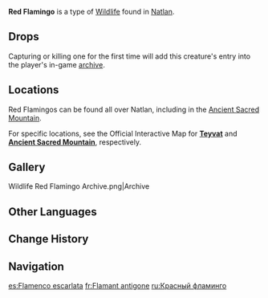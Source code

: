 {{About|the wildlife|the furnishing|Red Flamingo (Furnishing)}}
{{Wildlife Infobox
|type        = Wildlife
|image       = Red Flamingo Icon.png
|family      = Birds
|group       = Cranes
|location    = [[Natlan]]
|description = A noble and elegant bird, with a pair of broad wings and long, slender legs.<br>This species of bird was once mistaken for a relative of [[Qucusaur]]s due to their distinctive body shapes and coloration. It was not until a number of knowledgeable people learned how to get close to them and studied them in detail that their true nature was understood. This is the reason behind the Red Flamingo's nickname, the "Toothless [[Saurian]]s." The story of this misunderstanding was chronicled by the [[Flower-Feather Clan]], and has become a source of inspiration for many a song...
}}
'''Red Flamingo''' is a type of [[Wildlife]] found in [[Natlan]].

==Drops==
{{Card|Fowl|2}}

Capturing or killing one for the first time will add this creature's entry into the player's in-game [[archive]].

==Locations==
Red Flamingos can be found all over Natlan, including in the [[Ancient Sacred Mountain]].

For specific locations, see the Official Interactive Map for '''[https://act.hoyolab.com/ys/app/interactive-map/index.html#/map/2?shown_types=643 Teyvat]''' and '''[https://act.hoyolab.com/ys/app/interactive-map/index.html#/map/36?shown_types=643 Ancient Sacred Mountain]''', respectively.

==Gallery==
<gallery>
Wildlife Red Flamingo Archive.png|Archive
</gallery>
<!--
===Animations===
{{Preview}}
-->
==Other Languages==
{{Other Languages
|en       = Red Flamingo
|zhs      = 赤鹳
|zhs_rm   = 
|zht      = 赤鸛
|zht_rm   = 
|zh_tl    = 
|ja       = 赤フラミンゴ
|ja_rm    = Aka Furamingo
|ja_tl    = Red Flamingo
|ko       = 홍학
|ko_tl    = 
|es       = Flamenco escarlata
|es_tl    = Scarlet Flamingo
|fr       = Flamant antigone
|fr_tl    = {{w|Antigone (bird)|Antigone}} Flamingo
|ru       = Красный фламинго
|ru_tl    = Red Flamingo
|th       = Red Flamingo
|vi       = Cò Đỏ
|vi_tl    = 
|de       = Flamingo
|de_tl    = Flamingo
|id       = Red Flamingo
|pt       = Cegonha Escarlate
|pt_tl    = 
|tr       = Kızıl Flamingo
|tr_tl    = 
|it       = Fenicottero rosso
|it_tl    = 
}}

==Change History==
{{Change History|5.0}}

==Navigation==
{{Wildlife Navbox}}

[[es:Flamenco escarlata]]
[[fr:Flamant antigone]]
[[ru:Красный фламинго]]